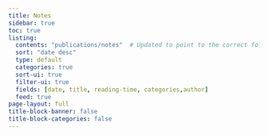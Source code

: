 ```yaml
---
title: Notes
sidebar: true
toc: true
listing:
  contents: "publications/notes"  # Updated to point to the correct folder
  sort: "date desc"
  type: default  
  categories: true
  sort-ui: true
  filter-ui: true
  fields: [date, title, reading-time, categories,author]
  feed: true
page-layout: full
title-block-banner: false
title-block-categories: false
---
```

